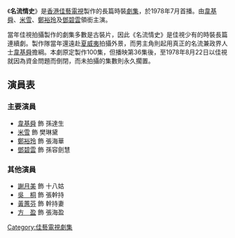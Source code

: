 {{Unreferenced|time=2022-05-05T01:35:50+00:00}}
{{Infobox television
| 名称 = 名流情史
| 英文名称 = 
| 图片 =
| 类型 = 时装剧 
| 監製 = [[梁淑怡|梁淑怡]]、[[葉潔馨|葉潔馨]]
| 導演 = [[沈月明|沈月明]]、[[冼杞然|冼杞然]]、[[徐克|徐　克]]、[[譚家明|譚家明]]
| 故事= [[劉天賜|劉天賜]]
| 編審= [[劉天賜|劉天賜]]
| 編劇 = [[陳韻文|陳韻文]]、[[李國松|李國松]] 
| 集數 = 36（原定拍攝100集）
| 演出 = [[韋基舜|韋基舜]]、[[米雪|米　雪]]、[[鄭裕玲|鄭裕玲]]、[[鄧碧雲|鄧碧雲]]
| 主题曲 = 名流情史
| 作曲 = 
| 作词 = 
| 主唱 = [[黃思雯|黃思雯]]
| 制作年份 = 1978年
| 外景 = {{HKG-1959}}
| 制作公司 = 佳艺电视
| 电视网 = 佳艺电视
| 播出日期 = 1978年7月3日至1978年8月22日
| 播出时间 = 逢星期一至五 19:55-21:00
| 官方网站 = 
}}

《'''名流情史'''》是[[香港|香港]][[佳藝電視|佳藝電視]]製作的長篇時裝[[劇集|劇集]]，於1978年7月首播。由[[韋基舜|韋基舜]]、[[米雪|米雪]]、[[鄭裕玲|鄭裕玲]]及[[鄧碧雲|鄧碧雲]]領銜主演。

當年佳視拍攝製作的劇集多數是古裝片，因此《名流情史》是佳視少有的時裝長篇連續劇。製作隊當年還遠赴[[夏威夷|夏威夷]]拍攝外景，而男主角則起用真正的名流兼政界人士[[韋基舜|韋基舜]]擔綱。本劇原定製作100集，但播映第36集後，至1978年8月22日以佳視就因為資金問題而倒閉，而未拍攝的集數則永久擱置。

==演員表==
=== 主要演員 ===
* [[韋基舜|韋基舜]] 飾 孫達生
* [[米雪|米雪]] 飾 樊琳黛
* [[鄭裕玲|鄭裕玲]] 飾 張海華
* [[鄧碧雲|鄧碧雲]] 飾 孫容劍慧

=== 其他演員 ===
* [[謝月美|謝月美]] 飾 十八姑
* [[吳桐|吳　桐]] 飾 張幹持
* [[黃蕙芬|黃蕙芬]] 飾 幹持妻
* [[方盈|方　盈]] 飾 張海盈


[[Category:佳藝電視劇集|Category:佳藝電視劇集]]